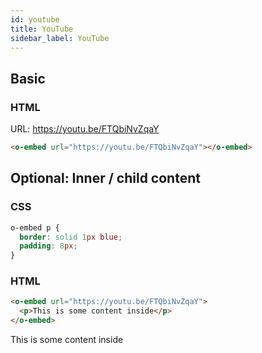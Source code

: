 ```yaml
---
id: youtube
title: YouTube
sidebar_label: YouTube
---
```


## Basic

### HTML

URL: https://youtu.be/FTQbiNvZqaY

```html
<o-embed url="https://youtu.be/FTQbiNvZqaY"></o-embed>
```

<o-embed url="https://youtu.be/FTQbiNvZqaY"></o-embed>

## Optional: Inner / child content


### CSS

```css
o-embed p {
  border: solid 1px blue;
  padding: 8px;
}

```

### HTML

```html
<o-embed url="https://youtu.be/FTQbiNvZqaY">
  <p>This is some content inside</p>
</o-embed>
```

<o-embed url="https://youtu.be/FTQbiNvZqaY">
  <p style={{border: 'solid 1px blue', padding: '8px'}}>This is some content inside</p>
</o-embed>
